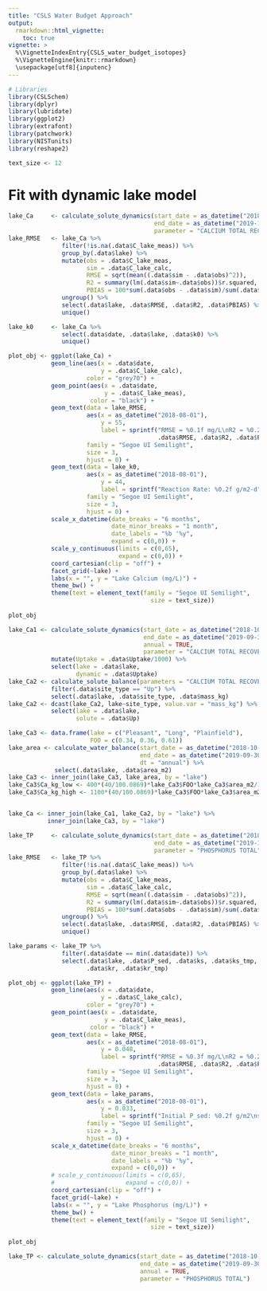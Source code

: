 ```yaml
---
title: "CSLS Water Budget Approach"
output: 
  rmarkdown::html_vignette:
    toc: true
vignette: >
  %\VignetteIndexEntry{CSLS_water_budget_isotopes}
  %\VignetteEngine{knitr::rmarkdown}
  \usepackage[utf8]{inputenc}
---
```


```r
# Libraries
library(CSLSchem)
library(dplyr)
library(lubridate)
library(ggplot2)
library(extrafont)
library(patchwork)
library(NISTunits)
library(reshape2)

text_size <- 12
```


# Fit with dynamic lake model

```r
lake_Ca     <- calculate_solute_dynamics(start_date = as_datetime("2018-06-28"),
                                         end_date = as_datetime("2019-11-15"),
                                         parameter = "CALCIUM TOTAL RECOVERABLE")
lake_RMSE   <- lake_Ca %>%
               filter(!is.na(.data$C_lake_meas)) %>%
               group_by(.data$lake) %>%
               mutate(obs = .data$C_lake_meas,
                      sim = .data$C_lake_calc,
                      RMSE = sqrt(mean((.data$sim - .data$obs)^2)),
                      R2 = summary(lm(.data$sim~.data$obs))$r.squared,
                      PBIAS = 100*sum(.data$obs - .data$sim)/sum(.data$obs)) %>%
               ungroup() %>%
               select(.data$lake, .data$RMSE, .data$R2, .data$PBIAS) %>%
               unique()

lake_k0     <- lake_Ca %>%
               select(.data$date, .data$lake, .data$k0) %>%
               unique()

plot_obj <- ggplot(lake_Ca) +
            geom_line(aes(x = .data$date,
                          y = .data$C_lake_calc),
                      color = "grey70") +
            geom_point(aes(x = .data$date,
                           y = .data$C_lake_meas),
                       color = "black") +
            geom_text(data = lake_RMSE,
                      aes(x = as_datetime("2018-08-01"),
                          y = 55,
                          label = sprintf("RMSE = %0.1f mg/L\nR2 = %0.2f\nPBIAS = %0.1f%%",
                                          .data$RMSE, .data$R2, .data$PBIAS)),
                      family = "Segoe UI Semilight",
                      size = 3,
                      hjust = 0) +
            geom_text(data = lake_k0,
                      aes(x = as_datetime("2018-08-01"),
                          y = 44,
                          label = sprintf("Reaction Rate: %0.2f g/m2-d", .data$k0)),
                      family = "Segoe UI Semilight",
                      size = 3,
                      hjust = 0) +
            scale_x_datetime(date_breaks = "6 months",
                             date_minor_breaks = "1 month",
                             date_labels = "%b '%y",
                             expand = c(0,0)) +
            scale_y_continuous(limits = c(0,65),
                               expand = c(0,0)) +
            coord_cartesian(clip = "off") +
            facet_grid(~lake) +
            labs(x = "", y = "Lake Calcium (mg/L)") +
            theme_bw() + 
            theme(text = element_text(family = "Segoe UI Semilight",
                                        size = text_size))
            
plot_obj
```

```r
lake_Ca1 <- calculate_solute_dynamics(start_date = as_datetime("2018-10-01"),
                                      end_date = as_datetime("2019-09-30"),
                                      annual = TRUE,
                                      parameter = "CALCIUM TOTAL RECOVERABLE") %>%
            mutate(Uptake = .data$Uptake/1000) %>%
            select(lake = .data$lake,
                   dynamic = .data$Uptake)
lake_Ca2 <- calculate_solute_balance(parameters = "CALCIUM TOTAL RECOVERABLE") %>%
            filter(.data$site_type == "Up") %>%
            select(.data$lake, .data$site_type, .data$mass_kg)
lake_Ca2 <- dcast(lake_Ca2, lake~site_type, value.var = "mass_kg") %>%
            select(lake = .data$lake,
                   solute = .data$Up)

lake_Ca3 <- data.frame(lake = c("Pleasant", "Long", "Plainfield"),
                       FOO = c(0.34, 0.36, 0.61))
lake_area <- calculate_water_balance(start_date = as_datetime("2018-10-01"),
                                     end_date = as_datetime("2019-09-30"),
                                     dt = "annual") %>%
             select(.data$lake, .data$area_m2)
lake_Ca3 <- inner_join(lake_Ca3, lake_area, by = "lake")
lake_Ca3$Ca_kg_low <- 400*(40/100.0869)*lake_Ca3$FOO*lake_Ca3$area_m2/1000
lake_Ca3$Ca_kg_high <- 1100*(40/100.0869)*lake_Ca3$FOO*lake_Ca3$area_m2/1000


lake_Ca <- inner_join(lake_Ca1, lake_Ca2, by = "lake") %>%
           inner_join(lake_Ca3, by = "lake")

```

```r
lake_TP     <- calculate_solute_dynamics(start_date = as_datetime("2018-05-01"),
                                         end_date = as_datetime("2019-11-15"),
                                         parameter = "PHOSPHORUS TOTAL")
lake_RMSE   <- lake_TP %>%
               filter(!is.na(.data$C_lake_meas)) %>%
               group_by(.data$lake) %>%
               mutate(obs = .data$C_lake_meas,
                      sim = .data$C_lake_calc,
                      RMSE = sqrt(mean((.data$sim - .data$obs)^2)),
                      R2 = summary(lm(.data$sim~.data$obs))$r.squared,
                      PBIAS = 100*sum(.data$obs - .data$sim)/sum(.data$obs)) %>%
               ungroup() %>%
               select(.data$lake, .data$RMSE, .data$R2, .data$PBIAS) %>%
               unique()

lake_params <- lake_TP %>%
               filter(.data$date == min(.data$date)) %>%
               select(.data$lake, .data$P_sed, .data$ks, .data$ks_tmp,
                      .data$kr, .data$kr_tmp)

plot_obj <- ggplot(lake_TP) +
            geom_line(aes(x = .data$date,
                          y = .data$C_lake_calc),
                      color = "grey70") +
            geom_point(aes(x = .data$date,
                           y = .data$C_lake_meas),
                       color = "black") +
            geom_text(data = lake_RMSE,
                      aes(x = as_datetime("2018-08-01"),
                          y = 0.048,
                          label = sprintf("RMSE = %0.3f mg/L\nR2 = %0.2f\nPBIAS = %0.1f%%",
                                          .data$RMSE, .data$R2, .data$PBIAS)),
                      family = "Segoe UI Semilight",
                      size = 3,
                      hjust = 0) +
            geom_text(data = lake_params,
                      aes(x = as_datetime("2018-08-01"),
                          y = 0.033,
                          label = sprintf("Initial P_sed: %0.2f g/m2\nsed: %0.3f g/m2-d  temp. adj: %0.3f\nrel: %0.4f g/d  temp. adj.: %0.3f", .data$P_sed, .data$ks, .data$ks_tmp, .data$kr, .data$kr_tmp)),
                      family = "Segoe UI Semilight",
                      size = 3,
                      hjust = 0) +
            scale_x_datetime(date_breaks = "6 months",
                             date_minor_breaks = "1 month",
                             date_labels = "%b '%y",
                             expand = c(0,0)) +
            # scale_y_continuous(limits = c(0,65),
            #                    expand = c(0,0)) +
            coord_cartesian(clip = "off") +
            facet_grid(~lake) +
            labs(x = "", y = "Lake Phosphorus (mg/L)") +
            theme_bw() + 
            theme(text = element_text(family = "Segoe UI Semilight",
                                        size = text_size))
            
plot_obj
```

```r
lake_TP <- calculate_solute_dynamics(start_date = as_datetime("2018-10-01"),
                                     end_date = as_datetime("2019-09-30"),
                                     annual = TRUE,
                                     parameter = "PHOSPHORUS TOTAL")

```

